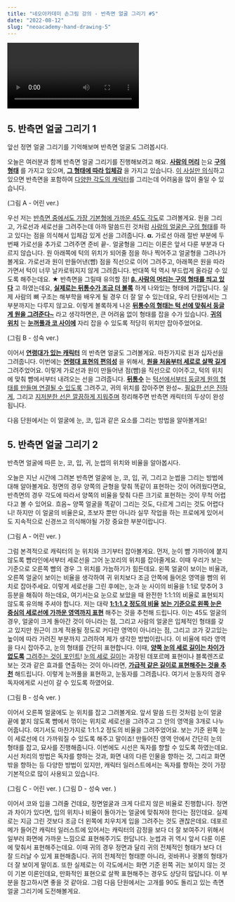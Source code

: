 ```yaml
---
title: "네오아카데미 손그림 강의 - 반측면 얼굴 그리기 #5"
date: "2022-08-12"
slug: "neoacademy-hand-drawing-5"
---
```


<Video 
    videoSrcURL="https://www.youtube.com/embed/LIHyIYgLapo"
    videoTitle="네오아카데미 손그림 강의 - 반측면 얼굴 그리기 #5"
/>


## 5. 반측면 얼굴 그리기 1
앞선 정면 얼굴 그리기를 기억해보며 반측면 얼굴도 그려봅시다.

오늘은 여러분과 함께 반측면 얼굴 그리기를 진행해보려고 해요.
**<u>사람의 머리</u>** 는요 **<u>구의 형태</u>** 를 가지고 있으며, **<u>그 형태에 따라 입체감</u>** 을 가지고 있습니다. <u>이 사실만 의식</u>하고 있으면 반측면을 포함하여 <u>다양한 각도의 캐릭터</u>를 그리는데 어려움을 많이 줄일 수 있습니다.

(그림 A - 어린 ver.)

우선 저는 <u>반측면 중에서도 가장 기본형에 가까운 45도 각도</u>로 그려볼게요.
원을 그리고, 가로선과 세로선을 그려주는데 아까 말씀드린 것처럼 <u>사람의 얼굴은 구의 형태</u>를 하고 있다는 점을 의식해서 입체감 있게 선을 그려줍니다. **α.** 가로선 아래 절반 부분에 두 번째 가로선을 추가로 그려주면 준비 끝-.
얼굴형을 그리는 이론은 앞서 다룬 부분과 다르지 않습니다. 원 아래쪽에 턱의 위치가 되어줄 점을 하나 찍어주고 얼굴형을 그려나가 볼게요. 가로선과 원이 만들어낸(뺨) 점을 직선으로 이어 그려주고, 아래쪽은 원을 따라가면서 턱이 너무 날카로워지지 않게 그려줍니다. 반대쪽 턱 역시 부드럽게 올라갈 수 있도록 해주는데요. **★** 반측면을 그릴때  유의할 점! **<u>β. 사람의 머리는 구의 형태를 띄고 있다</u>** 고 하였는데요, **<u>실제로는 뒤통수가 조금 더 볼록</u>** 하게 나와있는 형태에 가깝답니다. 실제 사람의 뼈 구조는 해부학을 배우게 될 경우 더 잘 알 수 있는데요, 우리 단원에서는 그 부분까지는 다루지 않고요. 이렇게 볼록하게 나온 **<u>뒤통수의 형태는 턱 선에 맞춰서 둥글게 원을 그려준다~</u>** 라고 생각하면은, 큰 어려움 없이 형태를 잡을 수가 있습니다. **<u>귀의 위치</u>** 는 **<u>눈꺼풀과 코 사이에</u>** 자리 잡을 수 있도록 적당히 위치만 잡아주었어요.

(그림 B - 성숙 ver.)

이어서 **<u>연령대가 있는 캐릭터</u>** 의 반측면 얼굴도 그려볼게요.
마찬가지로 원과 십자선을 그려줍니다. 이번에는 **<u>연령대 표현의 편의성</u>** 을 위해서, **<u>원을 처음부터 세로로 살짝 길게</u>** 그려주었어요. 이렇게 가로선과 원이 만들어낸 점(뺨)을 직선으로 이어주고, 턱의 위치에 맞춰 뺨에서부터 내려오는 선을 그려줍니다. **<u>뒤통수</u>** 는 <u>턱선에서부터 둥글게 원의 형태를 만들며 연결될 수 있도록</u> 그려주고, 귀의 위치를 잡아주면 완성~. <u>필요한 선은 진하게</u>, 그리고 <u>지저분한 선은 깔끔하게 지워주며</u> 정리해주면 반측면 캐릭터의 두상이 완성됩니다.

다음 단원에서는 이 얼굴에 눈, 코, 입과 같은 요소를 그리는 방법을 알아볼게요!


## 5. 반측면 얼굴 그리기 2
반측면 얼굴에 따른 눈, 코, 입, 귀, 눈썹의 위치와 비율을 알아봅시다.

오늘은 지난 시간에 그려본 반측면 얼굴에 눈, 코, 입, 귀, 그리고 눈썹을 그리는 방법에 대해 알아볼게요.
정면의 경우 양쪽의 균형을 맞춰 똑같이 표현하는 것이 어려웠다면요, 반측면의 경우 각도에 따라서 양쪽의 비율을 맞춰 다른 크기로 표현하는 것이 무척 어렵다고 볼 수 있어요. 흐음~ 양쪽 얼굴을 똑같이 그리는 것도, 다르게 그리는 것도 어렵다니! 하지만 이 얼굴의 비율은요, 초보자 뿐만 아니라 실무 작업을 하는 프로에게 있어서도 지속적으로 신경쓰고 의식해야될 가장 중요한 부분이랍니다.

(그림 A - 어린 ver. )

그럼 본격적으로 캐릭터의 눈 위치와 크기부터 잡아볼게요.
먼저, 눈이 뺨 가까이에 붙지 않도록 뺨라인에서부터 세로선을 그어 눈꼬리의 위치를 잡아줄게요. 이때 우리가 보는 기준으로 오른쪽 뺨의 경우 그 위치를 가늠하기가 힘든데요. 왼쪽 얼굴이 보이는 비율과, 오른쪽 얼굴이 보이는 비율을 생각하여 귀 위치보다 조금 안쪽에 들어온 영역을 뺨의 위치로 잡아주세요. 이렇게 세로선을 그린 후에는, 눈과 눈 사이의 비율을 1:1로 맞추어 3등분을 해줘야 하는데요, 여기서는요 눈으로 보았을 때 완전한 1:1:1의 비율로 표현되지 않도록 유의해 주셔야 합니다. 저는 대략 **<u>1:1:1.2 정도의 비율</u>** **<u>보는 기준으로 왼쪽 눈은 중심의 세로선에 가까운 영역까지 표현</u>** 해주는 것을 추천해 드립니다. 이는 45도 얼굴의 경우, 얼굴이 크게 돌아간 것이 아니라는 점, 그리고 사람의 얼굴은 입체적인 형태를 갖고 있지만 원근이 크게 적용될 정도로 커다란 영역이 아니라는 점, 그리고 코가 갖고있는 높이에 따라 가려진 부분까지 고려하여 제가 생각한 방법이랍니다.
이 비율에 따라 영역을 다시 잡아주고, 눈의 형태를 간단히 표현합니다. 이때, **<u>양쪽 눈의 세로 길이는 차이가 없도록</u>** <u>그려주는 것이 포인트</u>! <u>눈의 세로 길이</u>는 과장된 데포르메 표현이나 블록렌즈로 보는 것과 같은 효과를 연출하는 것이 아니라면, **<u>가급적 같은 길이로 표현해주는 것을 추천</u>** 해드립니다. 이렇게 눈꺼풀을 표현하고, 눈동자를 그려줍니다. 여기서 눈동자의 경우 독자에게로 시선이 갈 수 있도록 하였어요.

(그림 B - 성숙 ver. )

이어서 오른쪽 얼굴에도 눈 위치를 잡고 그려볼게요.
앞서 말씀 드린 것처럼 눈이 얼굴 끝에 붙지 않도록 뺨에서 꺾이는 위치로 세로선을 그려주고 그 안의 영역을 3개로 나누어줍니다. 여기서도 마찬가지로 1:1:1.2 정도의 비율을 그려주었어요. 보는 기준 왼쪽 눈이 세로선에 더 가까워질 수 있도록 해주고 말이죠! 만들어진 영역 안에서 간단히 눈의 형태를 잡고, 묘사를 진행해줍니다. 이번에도 시선은 독자를 향할 수 있도록 하였는데요. 시선 처리의 방법은 독자를 향하는 것과, 화면 내의 다른 인물을 향하는 것, 그리고 화면 밖을 향하는 등 다양한 방법이 있지만, 캐릭터 일러스트에서는 독자를 향하는 것이 가장 기본적으로 많이 사용되고 있습니다.

(그림 C - 어린 ver. ) (그림 D - 성숙 ver. ) 

이어서 코와 입을 그려줄 건데요, 정면얼굴과 크게 다르지 않은 비율로 진행합니다.
정면과 차이가 있다면, 입의 위치나 비율이 돌아가는 얼굴에 맞춰져야 한다는 점인데요. 실제로는 지금 그린 것보다 조금 더 왼쪽에 치우치게 입을 그려주는 것도 괜찮은데요. 데포르메가 들어간 캐릭터 일러스트에 있어서는 캐릭터의 감정을 보다 더 잘 보여주기 위해서 일부러 화면에 가까운 느낌으로 표현해주기도 한답니다.
눈썹과 귀 역시 앞서 다룬 이론에 맞춰서 표현해주는데요.
이때 귀의 경우 정면과 달리 귀의 전체적인 형태가 보다 더 잘 드러날 수 있게 표현해줍니다. 귀의 전체적인 형태뿐 아니라, 귓바퀴나 귓볼의 형태가 더 잘 보이게 말이죠. 또한 실제로는 이 각도에서는 화면 기준 왼쪽 귀는 보이지 않는 것이 기본 이론인데요, 만화적인 표현으로 살짝 표현해주는 경우도 상당히 많답니다. 이 부분을 참고하시면 좋을 것 같아요. 그럼 다음 단원에서는 고개를 90도 돌리고 있는 측면 얼굴 그리기에 도전해볼게요.
